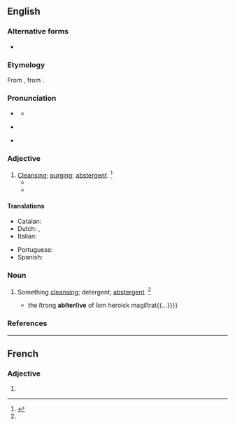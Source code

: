==English==

===Alternative forms===
* {{l|en|abstergent}}

===Etymology===
{{root|en|ine-pro|*terh₁-}}
From {{etyl|frm|en}} {{m|frm|abstersif}}, from {{etyl|la|en}} {{m|la|abstersus}}.

===Pronunciation===
* {{a|RP}} {{IPA|en|/əbˈstɝː(ɹ).sɪv/}}
** {{audio|en|LL-Q1860 (eng)-Vealhurl-abstersive.wav|Audio (UK)}}
* {{a|US}} {{IPA|en|/æbˈstɝ.sɪv/|/əbˈstɝ.sɪv/}}
* {{rhymes|en|ɜː(ɹ)sɪv}}

===Adjective===
{{en-adj}}

# [[cleansing|Cleansing]]; [[purging]]; [[abstergent]]. {{defdate|First attested around 1350 to 1470.}}<ref name=SOED>{{R:SOED5|page=10}}</ref>
#* {{RQ:Florio Montaigne Essayes|chapter=That the taste of goods or evilles doth greatly depend on the opinion we have of them|book=I|page=137|passage=If he cannot digeſt a ſtrong and '''abſterſive''' drugge, for to remove his evill, let him at leaſt take a lenitive pill to eaſe the ſame.}}
#* {{RQ:Bacon Sylva Sylvarum|century=I|pages=21–22|pageref=21|para=65|passage=Therefore it is good, after ''Purging'', to vſe ''Apozumes'', and ''Broths'', not ſo much ''Opening'' as thoſe vſed before ''Purging'', but '''''Abſterſiue''''' and ''Mundifying Cliſters'' alſo are good to conclude with, to draw away the Reliques of the Humours, that may haue deſcended to the ''Lower Region'' of the ''Body''.}}

====Translations====
{{trans-top|cleansing, purging}}
* Catalan: {{t|ca|abstersiu}}
* Dutch: {{t+|nl|zuiverend}}, {{t+|nl|reinigend}}
* Italian: {{t|it|astersivo}}
{{trans-mid}}
* Portuguese: {{t|pt|abstersivo}}
* Spanish: {{t+|es|abstersivo}}
{{trans-bottom}}

===Noun===
{{en-noun}}

# {{lb|en|now|rare}} Something [[cleansing]]; detergent; [[abstergent]]. {{defdate|First attested around 1350 to 1470.}}<ref name=SOED/>
#* {{RQ:Milton Tet|page=11|passage={{...}}the ſtrong '''abſterſive''' of ſom heroick magiſtrat{{...}}}}

===References===
<references/>

----

==French==

===Adjective===
{{head|fr|adjective form}}

# {{feminine singular of|fr|abstersif}}